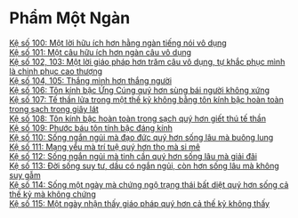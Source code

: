 # Phẩm Một Ngàn { - #pham-mot-ngan}

[Kệ số 100: Một lời hữu ích hơn hằng ngàn tiếng nói vô dụng](./mot-loi-huu-ich-hon-hang-ngan-tieng-noi-vo-dung.html)  
[Kệ số 101: Một câu hữu ích hơn ngàn câu vô dụng](./mot-cau-huu-ich-hon-ngan-cau-vo-dung.html)  
[Kệ số 102, 103: Một lời giáo pháp hơn trăm câu vô dụng, tự khắc phục mình là chinh phục cao thượng](./mot-loi-giao-phap-hon-tram-cau-vo-dung.html)  
[Kệ số 104, 105: Thắng mình hơn thắng người](./thang-minh-hon-thang-nguoi.html)  
[Kệ số 106: Tôn kính bậc Ứng Cúng quý hơn sùng bái người không xứng](./ton-kinh-bac-ung-cung.html)  
[Kệ số 107: Tế thần lửa trong một thế kỷ không bằng tôn kính bậc hoàn toàn trong sạch trong giây lát](./ton-kinh-bac-hoan-toan-trong-sach-hon-te-than-lua.html)  
[Kệ số 108: Tôn kính bậc hoàn toàn trong sạch quý hơn giết thú tế thần](./ton-kinh-bac-hoan-toan-trong-sach-quy-hon-giet-thu-te-than.html)  
[Kệ số 109: Phước báu tôn tính bậc đáng kính](./phuoc-bau-ton-kinh-bac-dang-kinh.html)  
[Kệ số 110: Sống ngắn ngủi mà đạo đức quý hơn sống lâu mà buông lung](./song-ngan-ngui-ma-dao-duc-quy-hon-song-lau-ma-buong-lung.html)  
[Kệ số 111: Mạng yểu mà trí tuệ quý hơn thọ mà si mê](./mang-yeu-ma-tri-tue-quy-hon-tho-ma-si-me.html)  
[Kệ số 112: Sống ngắn ngủi mà tinh cần quý hơn sống lâu mà giải đãi](./song-ngan-ngui-ma-tinh-can-quy-hon-song-lau-ma-giai-dai.html)  
[Kệ số 113: Ðời sống suy tư, dầu có ngắn ngủi, còn hơn sống lâu mà không suy gẫm](./doi-song-suy-tu.html)  
[Kệ số 114: Sống một ngày mà chứng ngộ trạng thái bất diệt quý hơn sống cả thế kỷ mà không chứng](./mot-ngay-chung-ngo.html)  
[Kệ số 115: Một ngày nhận thấy giáo pháp quý hơn cả thế kỷ không thấy](./mot-ngay-nhan-thay-giao-phap-quy-hon-ca-the-ky-khong-thay.html)  